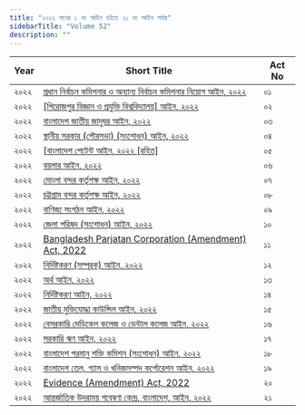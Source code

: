 ```yaml
---
title: "২০২২ সনের ১ নং আইন হইতে ২১ নং আইন পর্যন্ত"
sidebarTitle: "Volume 52"
description: ""
---
```


| Year | Short Title | Act No |
|------|-------------|--------|
| ২০২২ | [প্রধান নির্বাচন কমিশনার ও অন্যান্য নির্বাচন কমিশনার নিয়োগ আইন, ২০২২](/laws/act-1397) | ০১ |
| ২০২২ | [[পিরোজপুর বিজ্ঞান ও প্রযুক্তি বিশ্ববিদ্যালয়] আইন, ২০২২](/laws/act-1398) | ০২ |
| ২০২২ | [বাংলাদেশ জাতীয় জাদুঘর আইন, ২০২২](/laws/act-1399) | ০৩ |
| ২০২২ | [স্থানীয় সরকার (পৌরসভা) (সংশোধন) আইন, ২০২২](/laws/act-1400) | ০৪ |
| ২০২২ | [[বাংলাদেশ পেটেন্ট আইন, ২০২২ [রহিত]](/laws/act-1401) | ০৫ |
| ২০২২ | [বয়লার আইন, ২০২২](/laws/act-1402) | ০৬ |
| ২০২২ | [মোংলা বন্দর কর্তৃপক্ষ আইন, ২০২২](/laws/act-1403) | ০৭ |
| ২০২২ | [চট্টগ্রাম বন্দর কর্তৃপক্ষ আইন, ২০২২](/laws/act-1404) | ০৮ |
| ২০২২ | [বাণিজ্য সংগঠন আইন, ২০২২](/laws/act-1405) | ০৯ |
| ২০২২ | [জেলা পরিষদ (সংশোধন) আইন, ২০২২](/laws/act-1406) | ১০ |
| ২০২২ | [Bangladesh Parjatan Corporation (Amendment) Act, 2022](/laws/act-1407) | ১১ |
| ২০২২ | [নির্দিষ্টকরণ (সম্পূরক) আইন, ২০২২](/laws/act-1408) | ১২ |
| ২০২২ | [অর্থ আইন, ২০২২](/laws/act-1409) | ১৩ |
| ২০২২ | [নির্দিষ্টকরণ আইন, ২০২২](/laws/act-1410) | ১৪ |
| ২০২২ | [জাতীয় মুক্তিযোদ্ধা কাউন্সিল আইন, ২০২২‌](/laws/act-1411) | ১৫ |
| ২০২২ | [বেসরকারি মেডিকেল কলেজ ও ডেন্টাল কলেজ আইন, ২০২২](/laws/act-1412) | ১৬ |
| ২০২২ | [সরকারি ঋণ আইন, ২০২২](/laws/act-1413) | ১৭ |
| ২০২২ | [বাংলাদেশ পরমানু শক্তি কমিশন (সংশোধন) আইন, ২০২২](/laws/act-1414) | ১৮ |
| ২০২২ | [বাংলাদেশ তেল, গ্যাস ও খনিজসম্পদ কর্পোরেশন আইন, ২০২২](/laws/act-1415) | ১৯ |
| ২০২২ | [Evidence (Amendment) Act, 2022](/laws/act-1416) | ২০ |
| ২০২২ | [আন্তর্জাতিক উদরাময় গবেষণা কেন্দ্র, বাংলাদেশ, আইন, ২০২২](/laws/act-1417) | ২১ |
